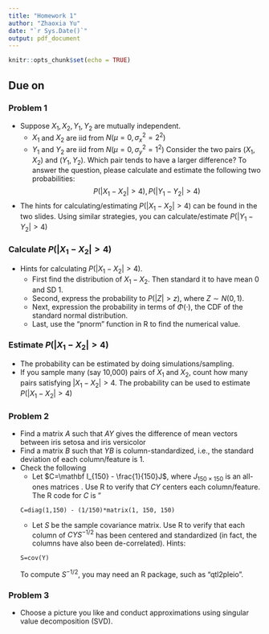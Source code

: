 ---
title: "Homework 1"
author: "Zhaoxia Yu"
date: "`r Sys.Date()`"
output: pdf_document
---

```{r setup, include=FALSE}
knitr::opts_chunk$set(echo = TRUE)
```


## Due on \textcolor{red}{11:59pm, Monday, April 14 2025}

### Problem 1
* Suppose $X_1, X_2, Y_1, Y_2$ are mutually independent.
    + $X_1$ and $X_2$ are iid from $N(\mu=0, \sigma_x^2=2^2)$
    + $Y_1$ and $Y_2$ are iid from $N(\mu=0, \sigma_y^2=1^2)$
Consider the two pairs $(X_1, X_2)$ and $(Y_1, Y_2)$. Which pair tends to have a larger difference? To answer the question, please calculate and estimate the following two probabilities:
$$P(|X_1-X_2|>4), P(|Y_1-Y_2|>4)$$
* The hints for calculating/estimating $P(|X_1-X_2|>4)$ can be found in the two slides. Using similar strategies, you can calculate/estimate $P(|Y_1-Y_2|>4)$

### Calculate $P(|X_1-X_2|>4)$
* Hints for calculating $P(|X_1-X_2|>4)$. 
    + First find the distribution of $X_1-X_2$. Then standard it to have mean 0 and SD 1. 
    + Second, express the probability to $P(|Z|>z)$, where $Z\sim N(0,1)$. 
    + Next, expression the probability in terms of $\Phi(\cdot)$, the CDF of the standard normal distribution. 
    + Last, use the "pnorm" function in R to find the numerical value. 

### Estimate $P(|X_1-X_2|>4)$
* The probability can be estimated by doing simulations/sampling. 
* If you sample many (say 10,000) pairs of $X_1$ and $X_2$, count how many pairs satisfying $|X_1-X_2|>4$. The probability can be used to estimate $P(|X_1-X_2|>4)$


### Problem 2
* Find a matrix $A$ such that $AY$ gives the difference of mean vectors between iris setosa and iris versicolor
* Find a matrix $B$ such that $YB$ is column-standardized, i.e., the standard deviation of each column/feature is 1. 
* Check the following
  + Let $C=\mathbf I_{150} - \frac{1}{150}J$, where $J_{150\times 150}$ is an all-ones matrices . Use R to verify that $CY$ centers each column/feature. The R code for $C$ is "
```{}  
C=diag(1,150) - (1/150)*matrix(1, 150, 150)
```

  + Let $S$ be the sample covariance matrix. Use R to verify that each column of $CYS^{-1/2}$ has been centered and standardized (in fact, the columns have also been de-correlated). Hints:
  ```{}
  S=cov(Y)
  ```
To compute $S^{-1/2}$, you may need an R package, such as "qtl2pleio".

### Problem 3
* Choose a picture you like and conduct approximations using singular value decomposition (SVD). 